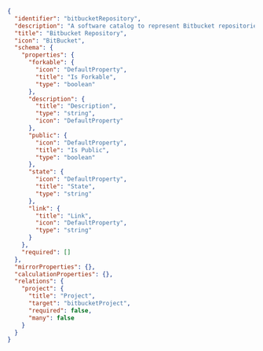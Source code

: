 ```json showLineNumbers
{
  "identifier": "bitbucketRepository",
  "description": "A software catalog to represent Bitbucket repositories",
  "title": "Bitbucket Repository",
  "icon": "BitBucket",
  "schema": {
    "properties": {
      "forkable": {
        "icon": "DefaultProperty",
        "title": "Is Forkable",
        "type": "boolean"
      },
      "description": {
        "title": "Description",
        "type": "string",
        "icon": "DefaultProperty"
      },
      "public": {
        "icon": "DefaultProperty",
        "title": "Is Public",
        "type": "boolean"
      },
      "state": {
        "icon": "DefaultProperty",
        "title": "State",
        "type": "string"
      },
      "link": {
        "title": "Link",
        "icon": "DefaultProperty",
        "type": "string"
      }
    },
    "required": []
  },
  "mirrorProperties": {},
  "calculationProperties": {},
  "relations": {
    "project": {
      "title": "Project",
      "target": "bitbucketProject",
      "required": false,
      "many": false
    }
  }
}
```